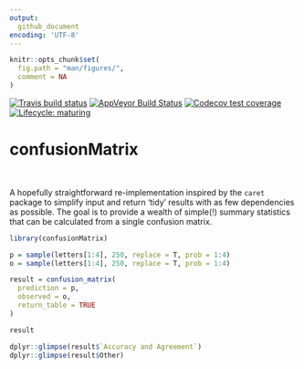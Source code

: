 ```yaml
---
output: 
  github_document
encoding: 'UTF-8'
---
```



```r
knitr::opts_chunk$set(
  fig.path = "man/figures/",
  comment = NA
)
```

<!-- badges: start -->
  [![Travis build status](https://travis-ci.org/m-clark/confusionMatrix.svg?branch=master)](https://travis-ci.org/m-clark/confusionMatrix)
  [![AppVeyor Build Status](https://ci.appveyor.com/api/projects/status/github/m-clark/confusionMatrix?branch=master&svg=true)](https://ci.appveyor.com/project/m-clark/confusionMatrix)
  [![Codecov test coverage](https://codecov.io/gh/m-clark/confusionMatrix/branch/master/graph/badge.svg)](https://codecov.io/gh/m-clark/confusionMatrix?branch=master)
  [![Lifecycle: maturing](https://img.shields.io/badge/lifecycle-experimental-blue.svg)](https://www.tidyverse.org/lifecycle/#experimental)
<!-- <a href="https://github.com/m-clark/confusionMatrix" alt="Miscellaneous Shenanigans"> -->
<!--         <img src="https://img.shields.io/badge/Status-Meh-ff5500.svg?colorA=00aaff&longCache=true&style=for-the-badge"  width=20.5%/></a> -->

 <!-- badges: end -->
 

# confusionMatrix

<br>

A hopefully straightforward re-implementation inspired by the `caret` package to
simplify input and return 'tidy' results with as few dependencies as possible.
The goal is to provide a wealth of simple(!) summary statistics that can be
calculated from a single confusion matrix.


```r
library(confusionMatrix)

p = sample(letters[1:4], 250, replace = T, prob = 1:4)
o = sample(letters[1:4], 250, replace = T, prob = 1:4)

result = confusion_matrix(
  prediction = p,
  observed = o,
  return_table = TRUE
)

result

dplyr::glimpse(result$`Accuracy and Agreement`)
dplyr::glimpse(result$Other)
```


